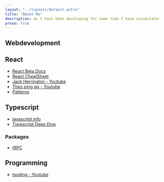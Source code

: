 ```yaml
---
layout: "../layouts/default.astro"
title: "About Me"
description: As I have been developing for some time I have accumulated different resources to upgrde
prose: true
---
```


## Webdevelopment

## React

- [React Beta Docs](https://beta.reactjs.com)
- [React CheatSheet](https://github.com/typescript-cheatsheets/react)
- [Jack Herrington - Youtube](https://www.youtube.com/c/JackHerrington)
- [Theo ping.gg - Youtube](https://www.youtube.com/c/TheoBrowne1017)
- [Patterns](https://www.patterns.dev/)

## Typescript

- [javascript.info](https://javascript.info)
- [Typescript Deep Dive](https://basarat.gitbook.io/typescript)

### Packages

- [tRPC](https://trpc.io/)

## Programming

- [tsoding - Youtube](https://www.youtube.com/c/tsoding)
